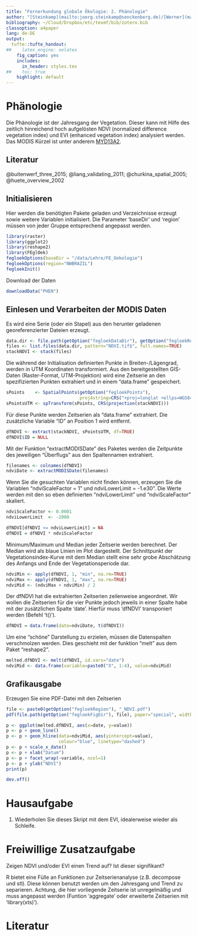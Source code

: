 ```yaml
---
title: "Fernerkundung globale Ökologie: 2. Phänologie"
author: "[Steinkamp](mailto:joerg.steinkamp@senckenberg.de)/[Werner](mailto:christian.werner@senckenberg.de)"
bibliography: ~/Cloud/Dropbox/etc/texmf/bib/zotero.bib
classoption: a4paper
lang: de-DE
output:
  tufte::tufte_handout:
##    latex_engine: xelatex
    fig_caption: yes
    includes:
      in_header: styles.tex
##    toc: true
    highlight: default
---
```


# Phänologie

Die Phänologie ist der Jahresgang der Vegetation. Dieser kann mit Hilfe des zeitlich hinreichend hoch aufgelösten NDVI (normalized difference vegetation index) und EVI (enhanced vegetation index) analysiert werden. Das MODIS Kürzel ist unter anderem [MYD13A2](https://lpdaac.usgs.gov/dataset_discovery/modis/modis_products_table/mcd12q1).

## Literatur

@buitenwerf_three_2015; @liang_validating_2011; @churkina_spatial_2005; @huete_overview_2002

## Initialisieren
Hier werden die benötigten Pakete geladen und Verzeichnisse erzeugt sowie weitere Variablen initialisiert. Die Parameter 'baseDir' und 'region' müssen von jeder Gruppe entsprechend angepasst werden.
```r
library(raster)
library(ggplot2)
library(reshape2)
library(FEglOek)
fegloekOptions(baseDir = "/data/Lehre/FE_Oekologie")
fegloekOptions(region="NWBRAZIL")
fegloekInit()
```
Download der Daten
```r
downloadData("PHEN")
```

## Einlesen und Verarbeiten der MODIS Daten
Es wird eine Serie (oder ein Stapel) aus den herunter geladenen georeferenzierter Dateien erzeugt.

```r
data.dir <- file.path(getOption("fegloekDataDir"), getOption("fegloekRegion"))
files <- list.files(data.dir, pattern="NDVI.tif$", full.names=TRUE)
stackNDVI <- stack(files)
```
\marginnote{
\textbf{Daueraufgabe}\\
Nicht vergessen: Schauen Sie sich Zwischenergebnisse immer wieder mit den
Befehlen "head()" und "str()" an, um zu verstehen, was Sie
gerade gemacht haben.
}
Die während der Initialisation definierten Punkte in Breiten-/Lägengrad, werden in
UTM Koordinaten transformiert. Aus den bereitgestellten GIS-Daten (Raster-Format, UTM-Projektion) wird eine Zeitserie
an den spezifizierten Punkten extrahiert und in einem "data.frame" gespeichert.

```r
sPoints    <- SpatialPoints(getOption("fegloekPoints"),
                            proj4string=CRS("+proj=longlat +ellps=WGS84"))
sPointsUTM <- spTransform(sPoints, CRS(projection(stackNDVI)))
```

Für diese Punkte werden Zeitserien als "data.frame" extrahiert. Die zusätzliche
Variable "ID" an Position 1 wird entfernt.

```r
dfNDVI <- extract(stackNDVI, sPointsUTM, df=TRUE)
dfNDVI$ID = NULL
```

Mit der Funktion "extractMODISDate" des Paketes werden die 
Zeitpunkte des jeweiligen "Überflugs" aus den Spaltennamen extrahiert.

```r
filenames <- colnames(dfNDVI)
ndviDate <- extractMODISDate(filenames)
```

\marginnote{
\textbf{Aufgabe}\\
Finden Sie "scale factor" und "valid range" auf der dem heutigen Thema entsprechenden MODIS
Web-Seite und definieren Sie den scale factor als Variable mit dem Namen "ndviScaleFactor" und die Untergrenze als
"ndviLowerLimit".
}

Wenn Sie die gesuchten Variablen nicht finden können, erzeugen Sie die Variablen "ndviScaleFactor = 1" und
ndviLowerLimit = -1.e30". Die Werte werden mit den so eben definierten "ndviLowerLimit" und "ndviScaleFactor" skaliert.

```r
ndviScaleFactor <- 0.0001
ndviLowerLimit  <- -2000
```

```r
dfNDVI[dfNDVI <= ndviLowerLimit] = NA
dfNDVI = dfNDVI * ndviScaleFactor
```

Minimum/Maximum und Median jeder Zeitserie werden berechnet. Der Median wird als blaue Linien im Plot dargestellt. Der Schnittpunkt der Vegetationsindex-Kurve mit dem Median stellt eine sehr grobe Abschätzung des Anfangs und Ende der Vegetationsperiode dar.

```r
ndviMin <- apply(dfNDVI, 1, "min", na.rm=TRUE)
ndviMax <- apply(dfNDVI, 1, "max", na.rm=TRUE)
ndviMid <- (ndviMax + ndviMin) / 2
```

Der dfNDVI hat die extrahierten Zeitserien zeilenweise angeordnet. Wir wollen die Zeitserien für die vier Punkte jedoch jeweils in einer Spalte habe mit der zusätzlichen Spalte 'date'. Hierfür muss 'dfNDVI' transponiert werden (Befehl 't()').

```r
dfNDVI = data.frame(date=ndviDate, t(dfNDVI))
```

Um eine "schöne" Darstellung zu erzielen, müssen die Datenspalten
verschmolzen werden. Dies geschieht mit der funktion "melt" aus dem Paket "reshape2".

```r
melted.dfNDVI <- melt(dfNDVI, id.vars="date")
ndviMid <- data.frame(variable=paste0("X", 1:4), value=ndviMid)
```

## Grafikausgabe

Erzeugen Sie eine PDF-Datei mit den Zeitserien
```r
file <- paste0(getOption("fegloekRegion"), "_NDVI.pdf")
pdf(file.path(getOption("fegloekFigDir"), file), paper="special", width=8, height=8)
```
```r
p <- ggplot(melted.dfNDVI, aes(x=date, y=value))
p <- p + geom_line()
p <- p + geom_hline(data=ndviMid, aes(yintercept=value),
                    colour="blue", linetype="dashed")
p <- p + scale_x_date()
p <- p + xlab("Datum")
p <- p + facet_wrap(~variable, ncol=1)
p <- p + ylab("NDVI")
print(p)
```
```r
dev.off()
```

# Hausaufgabe

1. Wiederholen Sie dieses Skript mit dem EVI, idealerweise wieder als Schleife.

# Freiwillige Zusatzaufgabe

Zeigen NDVI und/oder EVI einen Trend auf? Ist dieser signifikant?

R bietet eine Fülle an Funktionen zur Zeitserienanalyse (z.B. decompose und stl).
Diese können benutzt werden um den Jahresgang und Trend zu separieren. 
Achtung, die hier vorliegende Zeitserie ist unregelmäßig und muss angepasst werden (Funtion 'aggregate' oder erweiterte Zeitserien mit 'library(xts)').

# Literatur
